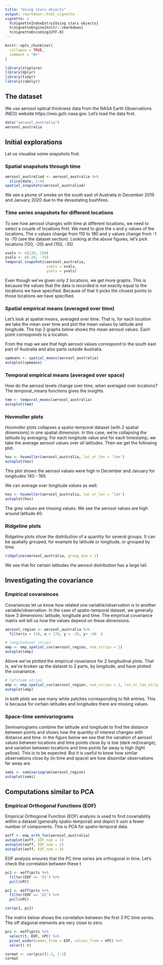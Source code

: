 ```yaml
---
title: "Using stars objects"
output: rmarkdown::html_vignette
vignette: >
  %\VignetteIndexEntry{Using stars objects}
  %\VignetteEngine{knitr::rmarkdown}
  %\VignetteEncoding{UTF-8}
---
```


```r
knitr::opts_chunk$set(
  collapse = TRUE,
  comment = "#>"
)
```

```r
library(stxplore)
library(dplyr)
library(tidyr)
library(cubelyr)
```

## The dataset 
We use aerosol optical thickness data from the NASA Earth Observations (NEO) website https://neo.gsfc.nasa.gov.  Let's load the data first. 

```r
data("aerosol_australia")
aerosol_australia
```


## Initial explorations

Let us visualise some snapshots first. 


### Spatial snapshots through time

```r
aerosol_australia4 <- aerosol_australia %>% 
  slice(date, 1:4)
spatial_snapshots(aerosol_australia4)
```

We see a plume of smoke on the south east of Australia in December 2019 and January 2020 due to the devastating bushfires. 


### Time series snapshots for different locations

To see how aerosol changes with time at different locations, we need to select a couple of locations first. We need to give the x and y values of the locations. The x values change from 110 to 180 and y values change from -1 to -70 (see the dataset section).  Looking at the above figures, let's pick locations (120, -20) and (150, -35)

```r
xvals <- c(120, 150)
yvals <- c(-20, -35)
temporal_snapshots(aerosol_australia,
                   xvals = xvals,
                   yvals = yvals)

```

Even though we've given only 2 locations, we get more graphs. This is because the values that the data is recorded is not exactly equal to the locations we have specified. Because of that it picks the closest points to those locations we have specified. 


### Spatial empirical means (averaged over time)

Let's look at spatial means, averaged over time. That is, for each location we take the mean over time and plot the mean values by latitude and longitude. The top 2 graphs below shows the mean aerosol values. Each point corresponds to a location. 

From the map we see that high aerosol values correspond to the south east part of Australia and also parts outside Australia.   


```r
spmeans <- spatial_means(aerosol_australia)
autoplot(spmeans)


```

### Temporal empirical means (averaged over space)

How do the aerosol levels change over time, when averaged over locations? The temporal_means functions gives the insights. 

```r
tem <- temporal_means(aerosol_australia)
autoplot(tem)
```


### Hovmoller plots

Hovmoller plots collapses a spatio-temporal dataset (with 2 spatial dimensions) in one spatial dimension. In this case, we're collapsing the latitude by averaging. For each longitude value and for each timestamp, we take the average aerosol values over all latitudes. Then we get the following plot. 

```r
hov <- hovmoller(aerosol_australia, lat_or_lon = 'lon')
autoplot(hov)
```


This plot shows the aerosol values were high in December and January for longitudes 140 - 165.  

We can average over longitude values as well. 

```r
hov <- hovmoller(aerosol_australia, lat_or_lon = 'lat')
autoplot(hov)
```

The grey values are missing values.  We see the aerosol values are high around latitude 40. 

### Ridgeline plots

Ridgeline plots show the distribution of a quantity for several groups. It can be spatially grouped, for example by latitude or longitude, or grouped by time. 

```r
ridgeline(aerosol_australia, group_dim = 1)

```

We see that for certain latitudes the aerosol distribution has a large tail.


## Investigating the covariance 

### Empirical covarainces

Covariances let us know how related one variable/observation is to another variable/observation. In the case of spatio-temporal dataset, we generally have 3 dimensions: latitude, longitude and time. The empirical covariance matrix will tell us how 
the values depend on these dimensions. 

```r
aerosol_region <- aerosol_australia %>%
  filter(x > 150, x < 170, y < -20, y> -40  )

# longitudinal strips
emp <- emp_spatial_cov(aerosol_region, num_strips = 2)
autoplot(emp)
```

Above we've plotted the empirical covariance for 2 longitudinal plots. That is, we've broken up the dataset to 2 parts, by longitude, and have plotted the covariance. 

```r
# latitude strips
emp <- emp_spatial_cov(aerosol_region, num_strips = 2, lat_or_lon_strips = 'lat')
autoplot(emp)
```

In both plots we see many white patches corresponding to NA entries. This is because for certain latitudes and longitudes there are missing values. 


### Space-time semivariograms

Semivariograms combine the latitude and longitude to find the distance between points and shows how the quantity of interest changes with distance and time. In the figure below we see that the variation of aerosol values between locations and time points close by is low (dark red/orange), and variation between locations and time points far away is high (light yellow). This is to be expected. But it is useful to know how similar observations close by (in time and space) are how dissimilar observations far away are. 


```r
semi <- semivariogram(aerosol_region)
autoplot(semi)
```


## Computations similar to PCA

### Empirical Orthogonal Functions (EOF)

Empirical Orthogonal Function (EOF) analysis is used to find covariability within a dataset (generally spatio-temporal) and depict it usin a fewer number of components. This is PCA for spatio-temporal data. 

```r

eoff <- emp_orth_fun(aerosol_australia)
autoplot(eoff, EOF_num = 1)
autoplot(eoff, EOF_num = 2)
autoplot(eoff, EOF_num = 3)
```

EOF analysis ensures that the PC time series are orthogonal in time. Let's check the correlation between these t

```r
pc1 <- eoff$pcts %>%
  filter(EOF == 'X1') %>%
  pull(nPC)

pc2 <- eoff$pcts %>%
  filter(EOF == 'X2') %>%
  pull(nPC)

cor(pc1, pc2)
```

The matrix below shows the correlation between the first 3 PC time series. The off diagonal elements are very close to zero.   

```r
pcs <- eoff$pcts %>% 
  select(t, EOF, nPC) %>% 
  pivot_wider(names_from = EOF, values_from = nPC) %>%
  select(-t)

cormat <- cor(pcs)[1:3, 1:3]
cormat
```


